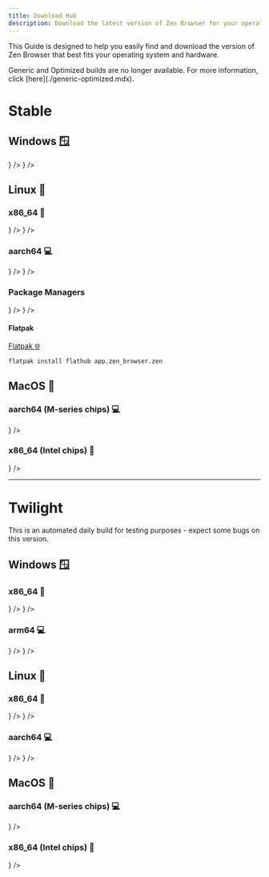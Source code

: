 ```yaml
---
title: Download Hub
description: Download the latest version of Zen Browser for your operating system.
---
```



This Guide is designed to help you easily find and download the version of Zen Browser that best fits your operating system and hardware.

<Callout type="info" title="What happened to Generic and Optimized builds?">
  Generic and Optimized builds are no longer available. For more information, click [here](./generic-optimized.mdx).
</Callout>

# Stable

## Windows 🪟

<Cards>
  <Card
    title="x86_64 Installer"
    href="https://github.com/zen-browser/desktop/releases/latest/download/zen.installer.exe"
    icon={<ArrowDownToLineIcon />}
  />
  <Card
    title="arm64 Installer"
    href="https://github.com/zen-browser/desktop/releases/latest/download/zen.installer-arm64.exe"
    icon={<ArrowDownToLineIcon />}
  />
</Cards>

## Linux 🐧

### x86_64 💽

<Cards>
  <Card
    title="AppImage"
    href="https://github.com/zen-browser/desktop/releases/latest/download/zen-x86_64.AppImage"
    icon={<ArrowDownToLineIcon />}
  />
  <Card
    title="Portable `tar.bz2`"
    href="https://github.com/zen-browser/desktop/releases/latest/download/zen.linux-x86_64.tar.bz2"
    icon={<ArrowDownToLineIcon />}
  />
</Cards>

### aarch64 💻

<Cards>
  <Card
    title="AppImage"
    href="https://github.com/zen-browser/desktop/releases/latest/download/zen-aarch64.AppImage"
    icon={<ArrowDownToLineIcon />}
  />
  <Card
    title="Portable `tar.bz2`"
    href="https://github.com/zen-browser/desktop/releases/latest/download/zen.linux-aarch64.tar.bz2"
    icon={<ArrowDownToLineIcon />}
  />
</Cards>

### Package Managers

<Cards>
  <Card
    title="Arch User Repository `AUR`"
    href="https://aur.archlinux.org/packages/zen-browser-bin"
    icon={<ArrowDownToLineIcon />}
  />
  <Card
    title="Pacstall `comunity`"
    href="https://pacstall.dev/packages/zen-browser-bin"
    icon={<ArrowDownToLineIcon />}
  />
</Cards>

#### Flatpak
[Flatpak 🌐](https://flathub.org/apps/io.github.zen_browser.zen)
```bash
flatpak install flathub app.zen_browser.zen
```

## MacOS 🍎

### aarch64 (M-series chips) 💻

<Cards>
  <Card
    title="DMG File"
    href="https://github.com/zen-browser/desktop/releases/latest/download/zen.macos-aarch64.dmg"
    icon={<ArrowDownToLineIcon />}
  />
</Cards>

### x86_64 (Intel chips) 💽

<Cards>
  <Card
    title="DMG File"
    href="https://github.com/zen-browser/desktop/releases/latest/download/zen.macos-x86_64.dmg"
    icon={<ArrowDownToLineIcon />}
  />
</Cards>

---

# Twilight

<Callout type="warn" title="Note">
  This is an automated daily build for testing purposes - expect some bugs on this version.
</Callout>

## Windows 🪟

### x86_64 💽

<Cards>
  <Card
    title="Installer"
    href="https://github.com/zen-browser/desktop/releases/download/twilight/zen.installer.exe"
    icon={<ArrowDownToLineIcon />}
  />
  <Card
    title="Portable `zip`"
    href="https://github.com/zen-browser/desktop/releases/download/twilight/zen.win-x86_64.zip"
    icon={<ArrowDownToLineIcon />}
  />
</Cards>

### arm64 💻

<Cards>
  <Card
    title="Installer"
    href="https://github.com/zen-browser/desktop/releases/download/twilight/zen.installer-arm64.exe"
    icon={<ArrowDownToLineIcon />}
  />
  <Card
    title="Portable `zip`"
    href="https://github.com/zen-browser/desktop/releases/download/twilight/zen.win-arm64.zip"
    icon={<ArrowDownToLineIcon />}
  />
</Cards>

## Linux 🐧

### x86_64 💽

<Cards>
  <Card
    title="AppImage"
    href="https://github.com/zen-browser/desktop/releases/download/twilight/zen-x86_64.AppImage"
    icon={<ArrowDownToLineIcon />}
  />
  <Card
    title="Portable `tar.bz2`"
    href="https://github.com/zen-browser/desktop/releases/download/twilight/zen.linux-x86_64.tar.bz2"
    icon={<ArrowDownToLineIcon />}
  />
</Cards>

### aarch64 💻

<Cards>
  <Card
    title="AppImage"
    href="https://github.com/zen-browser/desktop/releases/download/twilight/zen-aarch64.AppImage"
    icon={<ArrowDownToLineIcon />}
  />
  <Card
    title="Portable `tar.bz2`"
    href="https://github.com/zen-browser/desktop/releases/download/twilight/zen.linux-aarch64.tar.bz2"
    icon={<ArrowDownToLineIcon />}
  />
</Cards>

## MacOS 🍎

### aarch64 (M-series chips) 💻

<Cards>
  <Card
    title="DMG File"
    href="https://github.com/zen-browser/desktop/releases/download/twilight/zen.macos-aarch64.dmg"
    icon={<ArrowDownToLineIcon />}
  />
</Cards>

### x86_64 (Intel chips) 💽

<Cards>
  <Card
    title="DMG File"
    href="https://github.com/zen-browser/desktop/releases/download/twilight/zen.macos-x86_64.dmg"
    icon={<ArrowDownToLineIcon />}
  />
</Cards>